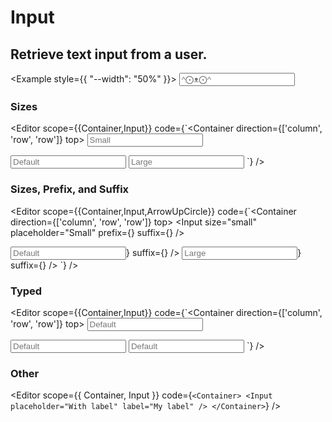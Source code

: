 
<Spacer y={0.6} />

# Input

<Spacer y={0.8} />

## Retrieve text input from a user.

<Example style={{ "--width": "50%" }}>
  <Stack>
    <Input placeholder="^⨀ᴥ⨀^" error="some error?" />
  </Stack>
</Example>

### Sizes

<Editor
  scope={{Container,Input}}
  code={`<Container direction={['column', 'row', 'row']} top>
  <Container left>
    <Input size="small" placeholder="Small" />
  </Container>

<Container left>
  <Input placeholder="Default" />
</Container>

  <Container left>
    <Input size="large" placeholder="Large" />
  </Container>
</Container>`}
/>

<Spacer y={2} />

### Sizes, Prefix, and Suffix

<Editor
  scope={{Container,Input,ArrowUpCircle}}
  code={`<Container direction={['column', 'row', 'row']} top>
  <Container left>
    <Input
      size="small"
      placeholder="Small"
      prefix={<ArrowUpCircle />}
      suffix={<ArrowUpCircle />}
    />
  </Container>

<Container left>
  <Input
    placeholder="Default"
    prefix={<ArrowUpCircle />}
    suffix={<ArrowUpCircle />}
  />
</Container>

  <Container left>
    <Input
      size="large"
      placeholder="Large"
      prefix={<ArrowUpCircle />}
      suffix={<ArrowUpCircle />}
    />
  </Container>
</Container>`}
/>

<Spacer y={2} />

### Typed

<Editor
  scope={{Container,Input}}
  code={`<Container direction={['column', 'row', 'row']} top>
  <Container>
    <Input placeholder="Default" type="error" />
  </Container>

<Container>
  <Input placeholder="Default" type="warning" />
</Container>

  <Container>
    <Input placeholder="Default" type="success" />
  </Container>
</Container>`}
/>

<Spacer y={2} />

### Other

<Editor
  scope={{ Container, Input }}
  code={`<Container>
  <Input placeholder="With label" label="My label" />
</Container>`}
/>

<Spacer y={4} />
